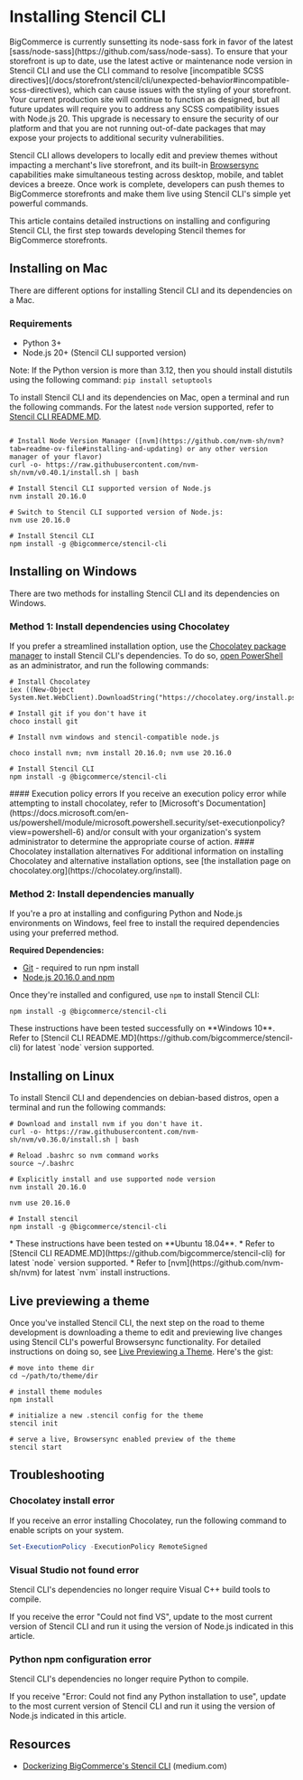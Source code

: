 # Installing Stencil CLI

<Callout type="warning">
BigCommerce is currently sunsetting its node-sass fork in favor of the latest [sass/node-sass](https://github.com/sass/node-sass). To ensure that your storefront is up to date, use the latest active or maintenance node version in Stencil CLI and use the CLI command to resolve [incompatible SCSS directives](/docs/storefront/stencil/cli/unexpected-behavior#incompatible-scss-directives), which can cause issues with the styling of your storefront. Your current production site will continue to function as designed, but all future updates will require you to address any SCSS compatibility issues with Node.js 20. This upgrade is necessary to ensure the security of our platform and that you are not running out-of-date packages that may expose your projects to additional security vulnerabilities.

</Callout>


Stencil CLI allows developers to locally edit and preview themes without impacting a merchant's live storefront, and its built-in [Browsersync](https://github.com/bigcommerce/browser-sync) capabilities make simultaneous testing across desktop, mobile, and tablet devices a breeze. Once work is complete, developers can push themes to BigCommerce storefronts and make them live using Stencil CLI's simple yet powerful commands.


This article contains detailed instructions on installing and configuring Stencil CLI, the first step towards developing Stencil themes for BigCommerce storefronts.


## Installing on Mac

There are different options for installing Stencil CLI and its dependencies on a Mac.


### Requirements
* Python 3+ 
* Node.js 20+ (Stencil CLI supported version)

Note: If the Python version is more than 3.12, then you should install distutils using the following command:
    ```pip install setuptools```

To install Stencil CLI and its dependencies on Mac, open a terminal and run the following commands. For the latest `node` version supported, refer to [Stencil CLI README.MD](https://github.com/bigcommerce/stencil-cli). 

```shell showLineNumbers copy

# Install Node Version Manager ([nvm](https://github.com/nvm-sh/nvm?tab=readme-ov-file#installing-and-updating) or any other version manager of your flavor)
curl -o- https://raw.githubusercontent.com/nvm-sh/nvm/v0.40.1/install.sh | bash

# Install Stencil CLI supported version of Node.js
nvm install 20.16.0

# Switch to Stencil CLI supported version of Node.js:
nvm use 20.16.0

# Install Stencil CLI
npm install -g @bigcommerce/stencil-cli
```


## Installing on Windows
There are two methods for installing Stencil CLI and its dependencies on Windows.


### Method 1: Install dependencies using Chocolatey
If you prefer a streamlined installation option, use the [Chocolatey package manager](https://chocolatey.org/install) to install Stencil CLI's dependencies. To do so, [open PowerShell](https://docs.microsoft.com/en-us/powershell/scripting/getting-started/starting-windows-powershell?view=powershell-6) as an administrator, and run the following commands:


```shell showLineNumbers copy
# Install Chocolatey
iex ((New-Object System.Net.WebClient).DownloadString("https://chocolatey.org/install.ps1"))

# Install git if you don't have it
choco install git

# Install nvm windows and stencil-compatible node.js

choco install nvm; nvm install 20.16.0; nvm use 20.16.0

# Install Stencil CLI
npm install -g @bigcommerce/stencil-cli
```

<Callout type="warning">
 #### Execution policy errors
 If you receive an execution policy error while attempting to install chocolatey, refer to [Microsoft's Documentation](https://docs.microsoft.com/en-us/powershell/module/microsoft.powershell.security/set-executionpolicy?view=powershell-6) and/or consult with your organization's system administrator to determine the appropriate course of action.
</Callout>

<Callout type="warning">
 #### Chocolatey installation alternatives
 For additional information on installing Chocolatey and alternative installation options, see [the installation page on chocolatey.org](https://chocolatey.org/install).
 </Callout>

### Method 2: Install dependencies manually

If you're a pro at installing and configuring Python and Node.js environments on Windows, feel free to install the required dependencies using your preferred method.

**Required Dependencies:**
* [Git](https://git-scm.com/downloads) - required to run npm install
* [Node.js 20.16.0 and npm](https://nodejs.org/en/download/releases/) 

Once they're installed and configured, use `npm` to install Stencil CLI:

```shell  copy
npm install -g @bigcommerce/stencil-cli
```

<Callout type="info">
 These instructions have been tested successfully on **Windows 10**.
 Refer to [Stencil CLI README.MD](https://github.com/bigcommerce/stencil-cli) for latest `node` version supported.
 </Callout>

## Installing on Linux

To install Stencil CLI and dependencies on debian-based distros, open a terminal and run the following commands:

```shell showLineNumbers copy
# Download and install nvm if you don't have it.
curl -o- https://raw.githubusercontent.com/nvm-sh/nvm/v0.36.0/install.sh | bash

# Reload .bashrc so nvm command works
source ~/.bashrc

# Explicitly install and use supported node version
nvm install 20.16.0

nvm use 20.16.0

# Install stencil
npm install -g @bigcommerce/stencil-cli
```

<Callout type="info">
 * These instructions have been tested on **Ubuntu 18.04**.
 * Refer to [Stencil CLI README.MD](https://github.com/bigcommerce/stencil-cli) for latest `node` version supported.
 * Refer to [nvm](https://github.com/nvm-sh/nvm) for latest `nvm` install instructions.
</Callout>

## Live previewing a theme

Once you've installed Stencil CLI, the next step on the road to theme development is downloading a theme to edit and previewing live changes using Stencil CLI's powerful Browsersync functionality. For detailed instructions on doing so, see [Live Previewing a Theme](/docs/storefront/stencil/cli/development-server). Here's the gist:


```shell showLineNumbers copy
# move into theme dir
cd ~/path/to/theme/dir

# install theme modules
npm install

# initialize a new .stencil config for the theme
stencil init

# serve a live, Browsersync enabled preview of the theme
stencil start
```
## Troubleshooting

### Chocolatey install error
If you receive an error installing Chocolatey, run the following command to enable scripts on your system.

```powershell copy
Set-ExecutionPolicy -ExecutionPolicy RemoteSigned
```

### Visual Studio not found error

Stencil CLI's dependencies no longer require Visual C++ build tools to compile. 

If you receive the error "Could not find VS", update to the most current version of Stencil CLI and run it using the version of Node.js indicated in this article.


### Python npm configuration error

Stencil CLI's dependencies no longer require Python to compile. 

If you receive "Error: Could not find any Python installation to use", update to the most current version of Stencil CLI and run it using the version of Node.js indicated in this article.


## Resources

* [Dockerizing BigCommerce's Stencil CLI](https://medium.com/bigcommerce-developer-blog/dockerizing-bigcommerces-stencil-cli-f508ddc0c3c0) (medium.com)
